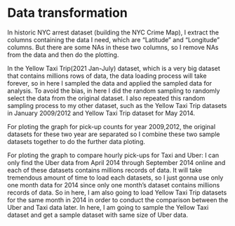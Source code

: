 # Data transformation

In historic NYC arrest dataset (building the NYC Crime Map), I extract the columns
containing the data I need, which are "Latitude" and "Longitude" columns. But there
are some NAs in these two columns, so I remove NAs from the data and then do the 
plotting.

In the Yellow Taxi Trip(2021 Jan-July) dataset, which is a very big dataset that contains
millions rows of data, the data loading process will take forever, so in here I sampled
the data and applied the sampled data for analysis. To avoid the bias, in here I did
the random sampling to randomly select the data from the original dataset. I also
repeated this random sampling process to my other dataset, such as the Yellow Taxi Trip
datasets in January 2009/2012 and Yellow Taxi Trip dataset for May 2014.

For ploting the graph for pick-up counts for year 2009,2012, the original datasets
for these two year are separated so I combine these two sample datasets together
to do the further data ploting. 

For ploting the graph to compare hourly pick-ups for Taxi and Uber:
I can only find the Uber data from April 2014 through September 2014 online and
each of these datasets contains millions records of data. It will take tremendous
amount of time to load each datasets, so I just gonna use only one month data
for 2014 since only one month's dataset contains millions records of data. So
in here, I am also going to load Yellow Taxi Trip datasets for the same month in
2014 in order to conduct the comparison between the Uber and Taxi data later. In
here, I am going to sample the Yellow Taxi dataset and get a sample dataset with
same size of Uber data.
